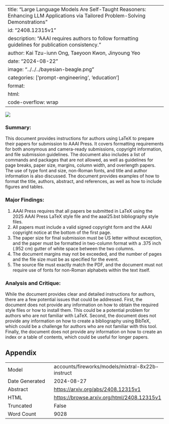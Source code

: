 
---
title: "Large Language Models Are Self-Taught Reasoners: Enhancing LLM Applications via Tailored Problem-Solving Demonstrations"
id: "2408.12315v1"
description: "AAAI requires authors to follow formatting guidelines for publication consistency."
author: Kai Tzu-iunn Ong, Taeyoon Kwon, Jinyoung Yeo
date: "2024-08-22"
image: "../../../bayesian-beagle.png"
categories: ['prompt-engineering', 'education']
format:
  html:
    code-overflow: wrap
---

![](../../../bayesian-beagle.png)

### Summary:

This document provides instructions for authors using LaTeX to prepare their papers for submission to AAAI Press. It covers formatting requirements for both anonymous and camera-ready submissions, copyright information, and file submission guidelines. The document also includes a list of commands and packages that are not allowed, as well as guidelines for page breaks, paper size, margins, column width, and overlength papers. The use of type font and size, non-Roman fonts, and title and author information is also discussed. The document provides examples of how to format the title, authors, abstract, and references, as well as how to include figures and tables.

### Major Findings:

1. AAAI Press requires that all papers be submitted in LaTeX using the 2025 AAAI Press LaTeX style file and the aaai25.bst bibliography style files.
2. All papers must include a valid signed copyright form and the AAAI copyright notice at the bottom of the first page.
3. The paper size for final submission must be US letter without exception, and the paper must be formatted in two-column format with a .375 inch (.952 cm) gutter of white space between the two columns.
4. The document margins may not be exceeded, and the number of pages and the file size must be as specified for the event.
5. The source file must exactly match the PDF, and the document must not require use of fonts for non-Roman alphabets within the text itself.

### Analysis and Critique:

While the document provides clear and detailed instructions for authors, there are a few potential issues that could be addressed. First, the document does not provide any information on how to obtain the required style files or how to install them. This could be a potential problem for authors who are not familiar with LaTeX. Second, the document does not provide any information on how to create a bibliography using BibTeX, which could be a challenge for authors who are not familiar with this tool. Finally, the document does not provide any information on how to create an index or a table of contents, which could be useful for longer papers.

## Appendix

|          |          |
|----------|----------|
| Model     | accounts/fireworks/models/mixtral-8x22b-instruct       |
| Date Generated     | 2024-08-27       |
| Abstract | [https://arxiv.org/abs/2408.12315v1](https://arxiv.org/abs/2408.12315v1)        |
| HTML     | [https://browse.arxiv.org/html/2408.12315v1](https://browse.arxiv.org/html/2408.12315v1)       |
| Truncated       | False       |
| Word Count       | 9028       |
